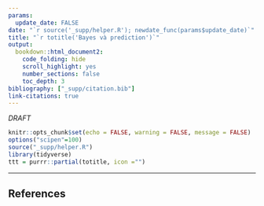 ```yaml
---
params:
  update_date: FALSE
date: "`r source('_supp/helper.R'); newdate_func(params$update_date)`"
title: "`r totitle('Bayes và prediction')`"
output: 
  bookdown::html_document2:
    code_folding: hide
    scroll_highlight: yes
    number_sections: false
    toc_depth: 3
bibliography: ["_supp/citation.bib"]
link-citations: true
---
```


\newcommand{\bf}[1]{\boldsymbol{#1}}
\newcommand{\hat}[1]{\widehat{#1}}
\newcommand{\mm}[1]{\mathbb{#1}}
\newcommand{\bar}[1]{\overline{#1}}
\newcommand{\tp}[1]{{#1}^{\top}}
\newcommand{\scr}[1]{\mathscr{#1}}


\def\E{\Bbb{E}}
\def\V{\Bbb{V}}
\def\P{\Bbb{P}}
\def\I{{\large\unicode{x1D7D9}}}
\def\indep{\perp\!\!\!\!\perp}
\newcommand{\overeq}[2]{\stackrel{#1}{#2}}
\def\epsilon{\varepsilon} 
\def\logit{\text{logit}} 

::: {.watermark}
*DRAFT*
:::

```r
knitr::opts_chunk$set(echo = FALSE, warning = FALSE, message = FALSE)
options("scipen"=100)
source("_supp/helper.R")
library(tidyverse)
ttt = purrr::partial(totitle, icon ="")
```

***







<!-- ----------------------------------------------------------------------------- -->

:::{.shad} 
# References {-}
:::





